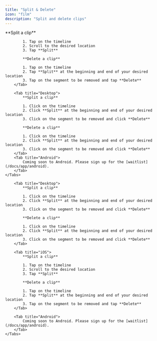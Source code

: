 ```yaml
---
title: "Split & Delete"
icon: "film"
description: "Split and delete clips"
---
```


<div id="ios-tab">
    <Tabs>
        <Tab title="iOS">
            **Split a clip**

            1. Tap on the timeline
            2. Scroll to the desired location
            3. Tap **Split**

            **Delete a clip**

            1. Tap on the timeline
            2. Tap **Split** at the beginning and end of your desired location
            3. Tap on the segment to be removed and tap **Delete**
        </Tab>

        <Tab title="Desktop">
            **Split a clip**

            1. Click on the timeline
            2. Click **Split** at the beginning and end of your desired location
            3. Click on the segment to be removed and click **Delete**

            **Delete a clip**

            1. Click on the timeline
            2. Click **Split** at the beginning and end of your desired location
            3. Click on the segment to be removed and click **Delete**
        </Tab>
        <Tab title="Android">
            Coming soon to Android. Please sign up for the [waitlist](/docs/app/android).
        </Tab>
    </Tabs>
</div>


<div id="desktop-tab">
    <Tabs>

        <Tab title="Desktop">
            **Split a clip**

            1. Click on the timeline
            2. Click **Split** at the beginning and end of your desired location
            3. Click on the segment to be removed and click **Delete**

            **Delete a clip**

            1. Click on the timeline
            2. Click **Split** at the beginning and end of your desired location
            3. Click on the segment to be removed and click **Delete**
        </Tab>

        <Tab title="iOS">
            **Split a clip**

            1. Tap on the timeline
            2. Scroll to the desired location
            3. Tap **Split**

            **Delete a clip**

            1. Tap on the timeline
            2. Tap **Split** at the beginning and end of your desired location
            3. Tap on the segment to be removed and tap **Delete**
        </Tab>

        <Tab title="Android">
            Coming soon to Android. Please sign up for the [waitlist](/docs/app/android).
        </Tab>
    </Tabs>
</div>